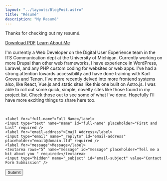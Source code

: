 ```yaml
---
layout: "../layouts/BlogPost.astro"
title: "Résumé"
description: "My Resumé"
---
```


Thanks for checking out my resumé.

<div class="btn-group">
    <a href="/resources/Joseph-Richardson-Resume-2023.pdf" download="Joseph-Richardson-Resume-2023.pdf" target="_blank"  class="btn btn-primary">Download PDF</a>
    <a href="/about" class="btn btn-secondary">Learn About Me</a>
</div>


I'm currently a Web Developer on the Digital User Experience team in the ITS Communication dept at the University of Michigan.
Currently working on more Drupal than other web frameworks, I have experience in WordPress, Laravel, and any PHP custom coding for
websites or web apps. I've had a strong attention towards accessibility and have done training with Karl Groves and Tenon. I've
more recently delved into more frontend systems also, like React, Vue.js and static sites like this one built on Astro.js. I was
able to roll out some quick, simple, novelty sites like those found in my [project list](/projects). Check those out to see some
of what I've done. Hopefully I'll have more exciting things to share here too.

<br/>
<form id="fs-frm" name="simple-contact-form" accept-charset="utf-8" action="https://formspree.io/f/xvojdbwa" method="post">

    <label for="full-name">Full Name</label>
    <input type="text" name="name" id="full-name" placeholder="First and Last" required />
    <label for="email-address">Email Address</label>
    <input type="email" name="_replyto" id="email-address" placeholder="email@domain.tld" required />
    <label for="message">Message</label>
    <textarea rows="5" name="message" id="message" placeholder="Tell me a bit about you " required></textarea>
    <input type="hidden" name="_subject" id="email-subject" value="Contact Form Submission" />

  <input type="submit" value="Submit" />
</form>

